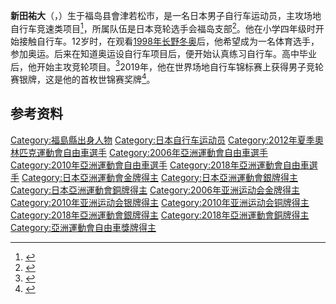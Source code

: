 {{NoteTA|G1=Sports}}
{{Infobox cyclist
| name           = 新田祐大
| image          = 2016 2017 UCI Track World Cup Apeldoorn 204.jpg
| caption        = 
| birth_date     = {{birth date and age|1986|1|25|df=yes}}
| birth_place    = {{JPN}}[[福島縣|福島縣]][[會津若松市|會津若松市]]
| height         = {{convert|1.73|m|ftin|abbr=on}}
| weight         = {{convert|77|kg|lb|abbr=on}}
| currentteam    = 
| discipline     = [[场地自行车|场地自行车]]
| ridertype      = 
| amateuryears1  = 
| amateurteam1   = 
| proyears1      = 
| proteam1       = 
| majorwins      = 
|show-medals     = no
| medaltemplates = 
{{MedalSport|男子[[自行车|自行车]]}}
{{MedalCountry|{{JPN}}}}
{{MedalCompetition|[[世界场地自行车锦标赛|世界场地自行车锦标赛]]}}
{{MedalSilver|[[2019年世界场地自行车锦标赛|2019 普鲁斯科夫]]|竞轮赛}}
{{MedalCompetition|[[亚洲运动会|亚洲运动会]]}}
{{MedalGold|[[2006年亚洲运动会|2006 多哈]]|[[2006年亚洲运动会自行车比赛|团体竞速赛]]}}
{{MedalSilver|[[2010年亚洲运动会|2010 广州]]|[[2010年亚洲运动会自行车比赛|团体竞速赛]]}}
{{MedalSilver|[[2018年亚洲运动会|2018 雅加达]]|[[2018年亚洲运动会自行车比赛|竞轮赛]]}}
{{MedalBronze|2010 广州|个人竞速赛}}
{{MedalBronze|2018 雅加达|团体竞速赛}}
{{MedalCompetition|[[亚洲自行车锦标赛|亚洲场地自行车锦标赛]]}}
{{MedalGold|[[2019年亞洲場地自由車錦標賽|2019 雅加达]]|团体竞速赛}}
{{MedalGold|[[2020年亚洲场地自行车锦标赛|2020 镇川]]|团体竞速赛}}
{{MedalSilver|[[2006年亞洲單車錦標賽|2006 吉隆坡]]|团体竞速赛}}
{{MedalSilver|[[2010年亞洲單車錦標賽|2010 沙迦]]|团体竞速赛}}
{{MedalSilver|[[2012年亞洲單車錦標賽|2012 吉隆坡]]|团体竞速赛}}
{{MedalSilver|[[2015年亞洲單車錦標賽|2015 那空叻差是玛]]|团体竞速赛}}
{{MedalBronze|[[2008年亞洲單車錦標賽|2008 奈良]]|1公里计时赛}}
{{MedalBronze|2008 奈良|团体竞速赛}}
{{MedalBronze|2010 沙迦|个人竞速赛}}
{{MedalBronze|2010 沙迦|1公里计时赛}}
{{MedalBronze|[[2014年亞洲單車錦標賽|2014 阿斯塔纳]]|团体竞速赛}}
{{MedalBronze|2020 镇川|竞轮赛}}
}}
'''新田祐大'''（{{jpn|j=新田 祐大|hg=にった ゆうだい|rm=Nitta Yūdai}}，{{bd|1986年|1月25日||}}）生于福岛县會津若松市，是一名日本男子自行车运动员，主攻场地自行车竞速类项目<ref name=London>{{cite web|title=Yudai Nitta|url=http://www.london2012.com/athlete/nitta-yudai-1021898/|work=London 2012|accessdate=2012-08-23|archiveurl=https://web.archive.org/web/20130427065012/http://www.london2012.com/athlete/nitta-yudai-1021898/|archivedate=2013-04-27}}</ref>，所属队伍是日本竞轮选手会福岛支部<ref>{{cite web|url=https://cyclist.sanspo.com/245810|script-title=ja:競輪の新田祐大がトラック競技の新チーム「ドリームシーカー」設立　東京五輪のメダル目指す|publisher={{lang|ja|[[產經體育|サンケイスポーツ]]}}|date=2016-04-13|accessdate=2020-09-26|archiveurl=https://web.archive.org/web/20161214023154/http://cyclist.sanspo.com/245810|archivedate=2016-12-14}}</ref>。他在小学四年级时开始接触自行车。12岁时，在观看[[1998年冬季奥林匹克运动会|1998年长野冬奥]]后，他希望成为一名体育选手，参加奥运。后来在知道奥运设自行车项目后，便开始认真练习自行车。高中毕业后，他开始主攻竞轮项目。<ref>{{cite web|url=https://www.olympicchannel.com/ja/stories/features/detail/%E6%96%B0%E7%94%B0%E7%A5%90%E5%A4%A7-%E7%AB%B6%E8%BC%AA%E7%95%8C%E3%83%88%E3%83%83%E3%83%95%E3%82%924%E5%B9%B4%E6%AD%BB%E5%AE%88%E3%81%97%E3%81%9F%E7%94%B7%E3%81%8B-%E3%83%81-%E3%83%A0%E3%82%92%E7%8E%87%E3%81%84-%E6%9D%B1%E4%BA%AC%E4%BA%94%E8%BC%AA%E3%81%A6%E3%82%B1%E3%82%A4%E3%83%AA%E3%83%B3%E9%87%91%E3%83%A1%E3%82%BF%E3%83%AB%E3%82%92%E7%8B%99%E3%81%86/|script-title=ja:新田祐大：競輪界トップを4年死守した男が、チームを率い、東京五輪でケイリン金メダルを狙う|publisher=[[奥林匹克频道|Olympic Channel]]|date=2019-04-16|accessdate=2020-09-26|archiveurl=https://archive.is/FXTD3|archivedate=2020-09-24}}</ref>2019年，他在世界场地自行车锦标赛上获得男子竞轮赛银牌，这是他的首枚世锦赛奖牌<ref>{{cite web|url=https://hochi.news/articles/20190301-OHT1T50364.html|script-title=ja:新田祐大が初の銀！日本勢２大会連続「五輪では金メダルになってほしい」|publisher={{lang|ja|[[體育報知|スポーツ報知]]}}|date=2019-03-01|accessdate=2020-09-26|archiveurl=https://archive.is/TsXQS|archivedate=2020-09-24}}</ref>。

==参考资料==
{{Reflist}}

{{DEFAULTSORT:Nitta, Yudai}}
[[Category:福島縣出身人物|Category:福島縣出身人物]]
[[Category:日本自行车运动员|Category:日本自行车运动员]]
[[Category:2012年夏季奧林匹克運動會自由車選手|Category:2012年夏季奧林匹克運動會自由車選手]]
[[Category:2006年亞洲運動會自由車選手|Category:2006年亞洲運動會自由車選手]]
[[Category:2010年亞洲運動會自由車選手|Category:2010年亞洲運動會自由車選手]]
[[Category:2018年亞洲運動會自由車選手|Category:2018年亞洲運動會自由車選手]]
[[Category:日本亞洲運動會金牌得主|Category:日本亞洲運動會金牌得主]]
[[Category:日本亞洲運動會銀牌得主|Category:日本亞洲運動會銀牌得主]]
[[Category:日本亞洲運動會銅牌得主|Category:日本亞洲運動會銅牌得主]]
[[Category:2006年亚洲运动会金牌得主|Category:2006年亚洲运动会金牌得主]]
[[Category:2010年亚洲运动会银牌得主|Category:2010年亚洲运动会银牌得主]]
[[Category:2010年亚洲运动会铜牌得主|Category:2010年亚洲运动会铜牌得主]]
[[Category:2018年亞洲運動會銀牌得主|Category:2018年亞洲運動會銀牌得主]]
[[Category:2018年亞洲運動會銅牌得主|Category:2018年亞洲運動會銅牌得主]]
[[Category:亞洲運動會自由車獎牌得主|Category:亞洲運動會自由車獎牌得主]]